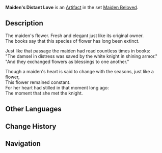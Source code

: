 {{Artifact Infobox
|image = Item Maiden's Distant Love.png
|set   = Maiden Beloved
|piece = Flower of Life
}}
{{Description|A fragrant flower that will bloom for all eternity and never wither.}}
'''Maiden's Distant Love''' is an [[Artifact]] in the set [[Maiden Beloved]].

==Description==
The maiden's flower. Fresh and elegant just like its original owner.<br />The books say that this species of flower has long been extinct.

Just like that passage the maiden had read countless times in books:<br />"The damsel in distress was saved by the white knight in shining armor."<br />"And they exchanged flowers as blessings to one another."

Though a maiden's heart is said to change with the seasons, just like a flower,<br />This flower remained constant.<br />For her heart had stilled in that moment long ago:<br />The moment that she met the knight.

==Other Languages==
{{Other Languages
|en      = Maiden's Distant Love
|zhs     = 远方的少女之心
|zhs_rm  = Yuǎnfāng de Shàonǚ zhī Xīn
|zht     = 遠方的少女之心
|zht_rm  = Yuǎnfāng de Shàonǚ zhī Xīn
|zh_tl   = Maiden's Distant Heart
|ja      = 彼方にある少女の心
|ja_rm   = Kanata ni Aru Shoujo no Kokoro
|ja_tl   = Maiden's Distant Heart
|ko      = 먼 곳에 있는 소녀의 마음
|ko_rm   = Meon Gose Inneun Sonyeo-ui Maeum
|ko_tl   = Girl's Distant Heart
|es      = Corazón Distante de la Doncella
|es_tl   = Maiden's Distant Heart
|fr      = Cœur lointain de la Demoiselle
|fr_tl   = Distant Heart of the Maiden
|ru      = Далёкая душа юной девы
|ru_tl   = 
|th      = Maiden's Distant Love
|vi      = Trái Tim Thiếu Nữ Phương Xa
|vi_tl   = 
|de      = Kindlichkeit der Maid
|de_tl   = Childishness of the Maiden
|id      = Maiden's Distant Love
|pt      = Amor Distante da Donzela
|pt_tl   = 
}}

==Change History==
{{Change History|1.0}}

==Navigation==
{{Artifact Set Navbox|Maiden Beloved}}
